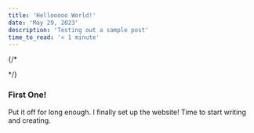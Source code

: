```yaml
---
title: 'Hellooooo World!'
date: 'May 29, 2023'
description: 'Testing out a sample post'
time_to_read: '< 1 minute'
---
```


{/* <div className="mx-0 my-0">
  <PostImage imageSrc="/hello_world_note_img.png" />
</div> */}

### First One!

Put it off for long enough. I finally set up the website! Time to start writing and creating.
